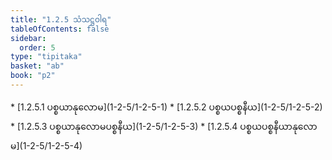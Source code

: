```yaml
---
title: "1.2.5 သံသဋ္ဌဝါရ"
tableOfContents: false
sidebar:
  order: 5
type: "tipitaka"
basket: "ab"
book: "p2"
---
```



<DynamicBreadcrumb />



<TableOfContents book="p2" section="1.2.5">
* [1.2.5.1 ပစ္စယာနုလောမ](1-2-5/1-2-5-1)
* [1.2.5.2 ပစ္စယပစ္စနီယ](1-2-5/1-2-5-2)
* [1.2.5.3 ပစ္စယာနုလောမပစ္စနီယ](1-2-5/1-2-5-3)
* [1.2.5.4 ပစ္စယပစ္စနီယာနုလောမ](1-2-5/1-2-5-4)
</TableOfContents>